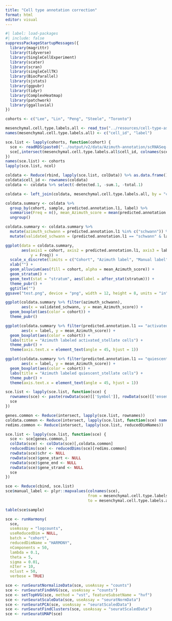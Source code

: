 ```yaml
---
title: "Cell type annotation correction"
format: html
editor: visual
---
```


```r
#| label: load-packages
#| include: false
suppressPackageStartupMessages({
  library(magrittr)
  library(tidyverse)
  library(SingleCellExperiment)
  library(scater)
  library(scran)
  library(singleCellTK)
  library(BiocParallel)
  library(sjstats)
  library(ggpubr)
  library(tidyr)
  library(ComplexHeatmap)
  library(patchwork)
  library(ggalluvial)
})
```

```r
cohorts <- c("Lee", "Lin", "Peng", "Steele", "Toronto")
```

```r
mesenchymal.cell.type.labels.all <- read_tsv("../resources/cell-type-assignment/from_Sibly/mesenchymal_cluster_names.tsv")
names(mesenchymal.cell.type.labels.all) <- c("cell_id", "label")
```

```r
sce.list <- lapply(cohorts, function(cohort) {
  sce <- readRDS(paste0("../output/v2/data/Azimuth-annotation/scRNASeq-Azimuth-assigned-sce-", cohort, ".rds"))
  sce[,intersect(mesenchymal.cell.type.labels.all$cell_id, colnames(sce))]
})
names(sce.list) <- cohorts
lapply(sce.list, ncol)
```

```r
coldata <- Reduce(rbind, lapply(sce.list, colData)) %>% as.data.frame()
coldata$cell_id <- rownames(coldata)
coldata <- coldata %>% select(-detected.1, -sum.1, -total.1)
```

```r
coldata <- left_join(coldata, mesenchymal.cell.type.labels.all, by = "cell_id")
```

```r
coldata.summary <- coldata %>%
  group_by(cohort, sample, predicted.annotation.l1, label) %>%
  summarise(Freq = n(), mean_Azimuth_score = mean(predicted.annotation.l1.score)) %>%
  ungroup()
```

```r
coldata.summary <- coldata.summary %>%
  mutate(azimuth_schwann = predicted.annotation.l1 %in% c("schwann")) %>%
  mutate(validated_schwann = (predicted.annotation.l1 == "schwann" & label == "Schwann"))
```

```r
ggplot(data = coldata.summary,
       aes(axis1 = cohort, axis2 = predicted.annotation.l1, axis3 = label,
           y = Freq)) +
  scale_x_discrete(limits = c("Cohort", "Azimuth label", "Manual label"), expand = c(.2, .05)) +
  xlab("") +
  geom_alluvium(aes(fill = cohort, alpha = mean_Azimuth_score)) +
  geom_stratum() +
  geom_text(stat = "stratum", aes(label = after_stat(stratum))) +
  theme_pubr() +
  ggtitle("")
ggsave("test.png", device = "png", width = 12, height = 8, units = "in", dpi = 321, bg = "white")
```

```r
ggplot(coldata.summary %>% filter(azimuth_schwann),
       aes(x = validated_schwann, y = mean_Azimuth_score)) + 
  geom_boxplot(aes(color = cohort)) +
  theme_pubr()
```

```r
ggplot(coldata.summary %>% filter(predicted.annotation.l1 == "activated_stellate"),
       aes(x = label, y = mean_Azimuth_score)) + 
  geom_boxplot(aes(color = cohort)) +
  labs(title = "Azimuth labeled activated_stellate cells") +
  theme_pubr() +
  theme(axis.text.x = element_text(angle = 45, hjust = 1))
```

```r
ggplot(coldata.summary %>% filter(predicted.annotation.l1 == "quiescent_stellate"),
       aes(x = label, y = mean_Azimuth_score)) + 
  geom_boxplot(aes(color = cohort)) +
  labs(title = "Azimuth labeled quiescent_stellate cells") +
  theme_pubr() +
  theme(axis.text.x = element_text(angle = 45, hjust = 1))
```

```r
sce.list <- lapply(sce.list, function(sce) {
  rownames(sce) <- paste(rowData(sce)[['Symbol']], rowData(sce)[['ensembl_id']], sep = "_")
  sce
})

genes.common <- Reduce(intersect, lapply(sce.list, rownames))
coldata.common <- Reduce(intersect, lapply(sce.list, function(sce) names(colData(sce))))
redims.common <- Reduce(intersect, lapply(sce.list, reducedDimNames))
```

```r
sce.list <- lapply(sce.list, function(sce) {
  sce <- sce[genes.common,]
  colData(sce) <- colData(sce)[,coldata.common]
  reducedDims(sce) <- reducedDims(sce)[redims.common]
  rowData(sce)$chr <- NULL
  rowData(sce)$gene_start <- NULL
  rowData(sce)$gene_end <- NULL
  rowData(sce)$gene_strand <- NULL
  sce
})
```

```r
sce <- Reduce(cbind, sce.list)
sce$manual_label <- plyr::mapvalues(colnames(sce),
                                    from = mesenchymal.cell.type.labels.all$cell_id,
                                    to = mesenchymal.cell.type.labels.all$label)

table(sce$sample)
```

```r
sce <- runHarmony(
  sce,
  useAssay = "logcounts",
  useReducedDim = NULL,
  batch = "cohort",
  reducedDimName = "HARMONY",
  nComponents = 50,
  lambda = 0.1,
  theta = 5,
  sigma = 0.01,
  nIter = 10,
  nclust = 50,
  verbose = TRUE)
```

```r
sce <- runSeuratNormalizeData(sce, useAssay = "counts")
sce <- runSeuratFindHVG(sce, useAssay = "counts")
sce <- setTopHVG(sce, method = "vst", featureSubsetName = "hvf")
sce <- runSeuratScaleData(sce, useAssay = "seuratNormData")
sce <- runSeuratPCA(sce, useAssay = "seuratScaledData")
sce <- runSeuratFindClusters(sce, useAssay = "seuratScaledData")
sce <- runSeuratUMAP(sce)
```

```r

```


